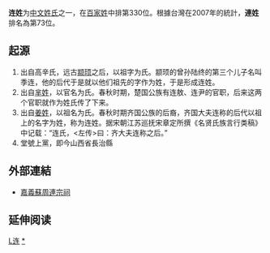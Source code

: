 {{姓氏
|姓氏=连
|繁體=連
|簡體=连
|拼音=Lián
|中国大陆=Lian
|南京官話=liän<sup>2</sup>
|台湾=華語：Lien<br />臺語：Liân<br />客語：Lien
|香港=Lin
|澳门=Lin
|新加坡=
|马来西亚=
|白話字=Liân
|越南=Liên
|韩国=
|反切=
|同音字=
|堂号=
|郡望=[[上党郡|上党郡]]
}}
'''连姓'''为[[中文姓氏|中文姓氏]]之一，在[[百家姓|百家姓]]中排第330位。根據台灣在2007年的統計，'''連姓'''排名為第73位。

== 起源 ==
#出自高辛氏，远古[[颛顼|颛顼]]之后，以祖字为氏。颛顼的曾孙陆终的第三个儿子名叫季连，他的后代于是就以他们祖先的字作为姓，于是形成连姓。
#出自[[芈姓|芈姓]]，以官名为氏。春秋时期，楚国公族有连敖、连尹的官职，后来这两个官职就作为姓氏传了下来。
#出自[[姜姓|姜姓]]，以祖名为氏。春秋时期齐国公族的后裔，齐国大夫连称的后代以祖上的名字为姓，称为连姓。据宋朝江苏巡抚宋章定所撰《名贤氏族言行类稿》中记载：“连氏，<左传>曰：齐大夫连称之后。”
#堂號上黨，即今山西省長治縣
== 外部連結 ==
*[https://travel.chiayi.gov.tw/travel-content?id=66 嘉義蘇周連宗祠]

== 延伸阅读 ==
{{Wikisource further reading}}
{{台灣首一百個姓氏}}

[[Category:漢姓|L连]]
[[Category:连姓|*]]
